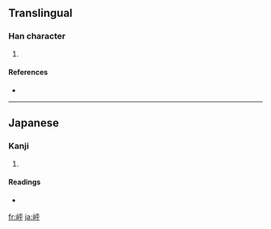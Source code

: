 ==Translingual==

===Han character===
{{Han char|rn=46|rad=山|as=05|sn=8|four=|canj=山一火十 (UMFJ)}}

# {{defn|Han|sort=山05}}

====References====
* {{Han ref|kx=0310.071|hdz=10766.081|uh=5CBC|ud=23740}}

----

==Japanese==

===Kanji===
{{ja-kanji|grade=|rs=山05}}

# {{defn|Japanese}}

====Readings====
* {{ja-readings|on=|kun=[[ゆり]] (yuri)}}

[[fr:岼]]
[[ja:岼]]